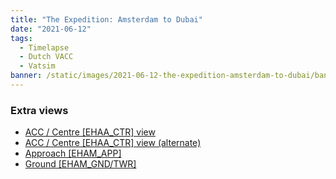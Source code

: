 ```yaml
---
title: "The Expedition: Amsterdam to Dubai"
date: "2021-06-12"
tags:
  - Timelapse
  - Dutch VACC
  - Vatsim
banner: /static/images/2021-06-12-the-expedition-amsterdam-to-dubai/banner.jpg
---
```


<Youtube id="x530Zb7HLvk" />

### Extra views

- [ACC / Centre [EHAA_CTR] view](https://youtu.be/ZSh7jSJpxhg)
- [ACC / Centre [EHAA_CTR] view (alternate)](https://youtu.be/6kgZ0K7BTzo)
- [Approach [EHAM_APP]](https://youtu.be/Lg7V1tCwqvw)
- [Ground [EHAM_GND/TWR]](https://youtu.be/H3kWOQtiBhM)
